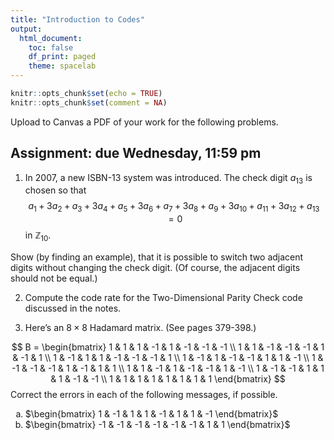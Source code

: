 ```yaml
---
title: "Introduction to Codes"
output:
  html_document:
    toc: false
    df_print: paged
    theme: spacelab
---
```


```r
knitr::opts_chunk$set(echo = TRUE)
knitr::opts_chunk$set(comment = NA)
```

Upload to Canvas a PDF of your work for the following problems. 

## Assignment: due Wednesday, 11:59 pm

1. In 2007, a new ISBN-13 system was introduced. The check digit $a_{13}$ is chosen so that
$$
a_1 + 3a_2 + a_3 + 3a_4 + a_5 + 3a_6 + a_7 + 3a_8 + a_9 +3a_{10} + a_{11} + 3a_{12} + a_{13} = 0
$$
in $\mathbb{Z}_{10}$.

Show (by finding an example), that it is possible to switch two adjacent digits without changing the check digit. (Of course, the adjacent digits should not be equal.)

2. Compute the code rate for the Two-Dimensional Parity Check code discussed in the notes. 

3. Here's an $8 \times 8$ Hadamard matrix. (See pages 379-398.)

$$
B = \begin{bmatrix} 
1 & 1 & 1 & -1 & 1 & -1 & -1 & -1 \\ 
1 & 1 & -1 & -1 & -1 & 1 & -1 & 1 \\ 
1 & -1 & 1 & 1 & -1 & -1 & -1 & 1 \\ 
1 & -1 & 1 & -1 & -1 & 1 & 1 & -1 \\ 
1 & -1 & -1 & -1 & 1 & -1 & 1 & 1 \\ 
1 & 1 & -1 & 1 & -1 & -1 & 1 & -1 \\ 
1 & -1 & -1 & 1 & 1 & 1 & -1 & -1 \\ 
1 & 1 & 1 & 1 & 1 & 1 & 1 & 1  
\end{bmatrix}
$$
Correct the errors in each of the following messages, if possible.

a. $\begin{bmatrix} 1 & -1 & 1 & 1 & -1 & 1 & 1 & -1 \end{bmatrix}$ 
b. $\begin{bmatrix} -1 & -1 & -1 & -1 & -1 & -1 & 1 & 1 \end{bmatrix}$ 
